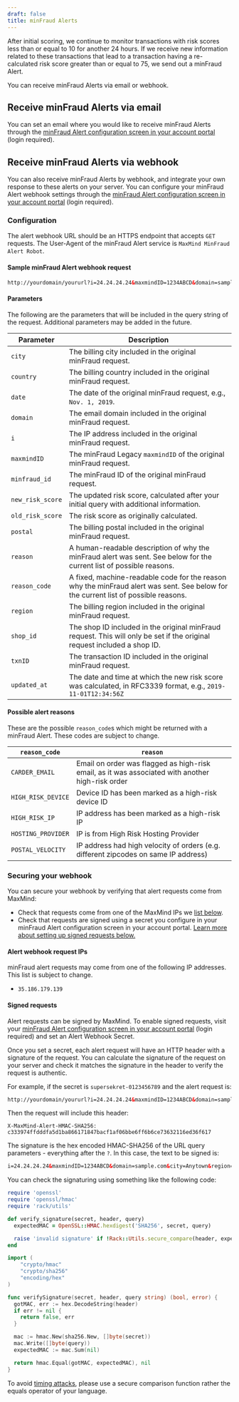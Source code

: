 ```yaml
---
draft: false
title: minFraud Alerts
---
```


After initial scoring, we continue to monitor transactions with risk scores less
than or equal to 10 for another 24 hours. If we receive new information related
to these transactions that lead to a transaction having a re-calculated risk
score greater than or equal to 75, we send out a minFraud Alert.

You can receive minFraud Alerts via email or webhook.

## Receive minFraud Alerts via email

You can set an email where you would like to receive minFraud Alerts through the
[minFraud Alert configuration screen in your account
portal](https://www.maxmind.com/en/accounts/current/minfraud/alerts/settings)
(login required).

## Receive minFraud Alerts via webhook

You can also receive minFraud Alerts by webhook, and integrate your own response
to these alerts on your server. You can configure your minFraud Alert webhook
settings through the [minFraud Alert configuration screen in your account
portal](https://www.maxmind.com/en/accounts/current/minfraud/alerts/settings)
(login required).

### Configuration

The alert webhook URL should be an HTTPS endpoint that accepts `GET` requests.
The User-Agent of the minFraud Alert service is `MaxMind MinFraud Alert Robot`.

#### Sample minFraud Alert webhook request

```html
http://yourdomain/yoururl?i=24.24.24.24&maxmindID=1234ABCD&domain=sample.com&city=Anytown&region=CA&country=US&date=Jan.+1,+1970&txnID=foo123&reason=IP+address+has+been+marked+as+a+high-risk+IP&reason_code=HIGH_RISK_IP&minfraud_id=2afb0d26-e3b4-4624-8e66-fd10e64b95df&shop_id=shop321
```

#### Parameters

The following are the parameters that will be included in the query string of
the request. Additional parameters may be added in the future.

| Parameter        | Description                                                                                                                        |
| ---------------- | ---------------------------------------------------------------------------------------------------------------------------------- |
| `city`           | The billing city included in the original minFraud request.                                                                        |
| `country`        | The billing country included in the original minFraud request.                                                                     |
| `date`           | The date of the original minFraud request, e.g., `Nov. 1, 2019`.                                                                   |
| `domain`         | The email domain included in the original minFraud request.                                                                        |
| `i`              | The IP address included in the original minFraud request.                                                                          |
| `maxmindID`      | The minFraud Legacy `maxmindID` of the original minFraud request.                                                                  |
| `minfraud_id`    | The minFraud ID of the original minFraud request.                                                                                  |
| `new_risk_score` | The updated risk score, calculated after your initial query with additional information.                                           |
| `old_risk_score` | The risk score as originally calculated.                                                                                           |
| `postal`         | The billing postal included in the original minFraud request.                                                                      |
| `reason`         | A human-readable description of why the minFraud alert was sent. See below for the current list of possible reasons.               |
| `reason_code`    | A fixed, machine-readable code for the reason why the minFraud alert was sent. See below for the current list of possible reasons. |
| `region`         | The billing region included in the original minFraud request.                                                                      |
| `shop_id`        | The shop ID included in the original minFraud request. This will only be set if the original request included a shop ID.           |
| `txnID`          | The transaction ID included in the original minFraud request.                                                                      |
| `updated_at`     | The date and time at which the new risk score was calculated, in RFC3339 format, e.g., `2019-11-01T12:34:56Z`                      |

#### Possible alert reasons

These are the possible `reason_code`s which might be returned with a minFraud
Alert. These codes are subject to change.

| `reason_code`      | `reason`                                                                                         |
| ------------------ | ------------------------------------------------------------------------------------------------ |
| `CARDER_EMAIL`     | Email on order was flagged as high-risk email, as it was associated with another high-risk order |
| `HIGH_RISK_DEVICE` | Device ID has been marked as a high-risk device ID                                               |
| `HIGH_RISK_IP`     | IP address has been marked as a high-risk IP                                                     |
| `HOSTING_PROVIDER` | IP is from High Risk Hosting Provider                                                            |
| `POSTAL_VELOCITY`  | IP address had high velocity of orders (e.g. different zipcodes on same IP address)              |

### Securing your webhook

You can secure your webhook by verifying that alert requests come from MaxMind:

* Check that requests come from one of the MaxMind IPs we [list
below](#alert-webhook-request-ips).
* Check that requests are signed using a secret you configure in your minFraud
Alert configuration screen in your account portal. [Learn more about setting up
signed requests below.](#signed-requests)

#### Alert webhook request IPs

minFraud alert requests may come from one of the following IP addresses. This
list is subject to change.

* `35.186.179.139`

#### Signed requests

Alert requests can be signed by MaxMind. To enable signed requests, visit your
[minFraud Alert configuration screen in your account
portal](https://www.maxmind.com/en/accounts/current/minfraud/alerts/settings)
(login required) and set an Alert Webhook Secret.

Once you set a secret, each alert request will have an HTTP header with a
signature of the request. You can calculate the signature of the request on
your server and check it matches the signature in the header to verify the
request is authentic.

For example, if the secret is `supersekret-0123456789` and the alert request
is:

```html
http://yourdomain/yoururl?i=24.24.24.24&maxmindID=1234ABCD&domain=sample.com&city=Anytown&region=CA&country=US&date=Jan.+1,+1970&txnID=foo123&reason=IP+address+has+been+marked+as+a+high-risk+IP&reason_code=HIGH_RISK_IP&minfraud_id=2afb0d26-e3b4-4624-8e66-fd10e64b95df&shop_id=shop321
```

Then the request will include this header:

```
X-MaxMind-Alert-HMAC-SHA256: c333974ffdddfa5d1ba866171847bacf1af06bbe6ff6b6ce73632116ed36f617
```

The signature is the hex encoded HMAC-SHA256 of the URL query parameters -
everything after the `?`. In this case, the text to be signed is:

```html
i=24.24.24.24&maxmindID=1234ABCD&domain=sample.com&city=Anytown&region=CA&country=US&date=Jan.+1,+1970&txnID=foo123&reason=IP+address+has+been+marked+as+a+high-risk+IP&reason_code=HIGH_RISK_IP&minfraud_id=2afb0d26-e3b4-4624-8e66-fd10e64b95df&shop_id=shop321
```

You can check the signaturing using something like the following code:

<CodeSet>

```ruby
require 'openssl'
require 'openssl/hmac'
require 'rack/utils'

def verify_signature(secret, header, query)
  expectedMAC = OpenSSL::HMAC.hexdigest('SHA256', secret, query)

  raise 'invalid signature' if !Rack::Utils.secure_compare(header, expectedMAC)
end
```

```go
import (
	"crypto/hmac"
	"crypto/sha256"
	"encoding/hex"
)

func verifySignature(secret, header, query string) (bool, error) {
  gotMAC, err := hex.DecodeString(header)
  if err != nil {
    return false, err
  }

  mac := hmac.New(sha256.New, []byte(secret))
  mac.Write([]byte(query))
  expectedMAC := mac.Sum(nil)

  return hmac.Equal(gotMAC, expectedMAC), nil
}
```

</CodeSet>

To avoid [timing attacks](https://en.wikipedia.org/wiki/Timing_attack), please
use a secure comparison function rather the equals operator of your language.
